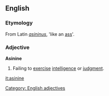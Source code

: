 ==English==

===Etymology===
From Latin ''[[asininus]]'', 'like an [[ass]]'.

===Adjective===
'''Asinine''' 
# Failing to [[exercise]] [[intelligence]] or [[judgment]].

[[Category: English adjectives]]
[[it:asinine]]